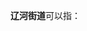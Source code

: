 '''辽河街道'''可以指：
{{PRC admin/disambig|21/01/05/003/000|21/11/02/005/000}}
{{disambig|cat=四字乡级行政区划消歧义}}